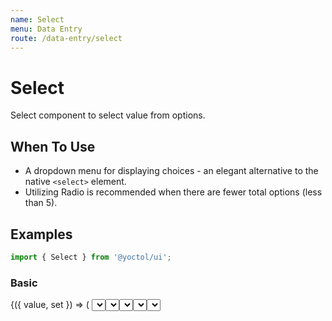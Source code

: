 ```yaml
---
name: Select
menu: Data Entry
route: /data-entry/select
---
```



# Select

Select component to select value from options.

## When To Use

- A dropdown menu for displaying choices - an elegant alternative to the native `<select>` element.
- Utilizing <Link to="/data-entry/radio">Radio</Link> is recommended when there are fewer total options (less than 5).

## Examples

```js
import { Select } from '@yoctol/ui';
```

### Basic

<Playground>
  <Value initial={{ label: 'Item 1', value: 1 }}>
    {({ value, set }) => (
      <Select
        value={value}
        onChange={set}
        options={[
          {
            label: 'Item 1',
            value: 1
          },
          {
            label: 'Item 2',
            value: 2
          },
          {
            label: 'Item 3',
            value: 3
          },
          {
            label: 'Item 4',
            value: 4
          },
          {
            label: 'Item 5',
            value: 5
          }
        ]}
      />
    )}
  </Value>
</Playground>

### isDisabled

<Playground>
  <Value initial={{ label: 'Item 1', value: 1 }}>
    {({ value, set }) => (
      <Select
        isDisabled
        value={value}
        onChange={set}
        options={[
          {
            label: 'Item 1',
            value: 1
          },
          {
            label: 'Item 2',
            value: 2
          },
          {
            label: 'Item 3',
            value: 3
          },
          {
            label: 'Item 4',
            value: 4
          },
          {
            label: 'Item 5',
            value: 5
          }
        ]}
      />
    )}
  </Value>
</Playground>

### With placeholder & isClearable

<Playground>
  <Value>
    {({ value, set }) => (
      <Select
        isClearable
        placeholder="どれ"
        value={value}
        onChange={set}
        options={[
          {
            label: 'Item 1',
            value: 1
          },
          {
            label: 'Item 2',
            value: 2
          },
          {
            label: 'Item 3',
            value: 3
          },
          {
            label: 'Item 4',
            value: 4
          },
          {
            label: 'Item 5',
            value: 5
          }
        ]}
      />
    )}
  </Value>
</Playground>

### Default Multiple Selection

<Playground>
  <Value>
    {({ value, set }) => (
      <Select
        isMulti
        placeholder="choose the flags"
        value={value}
        onChange={set}
        options={[
          {
            label: 'apple',
            value: 'apple'
          },
          {
            label: 'banana',
            value: 'banana'
          },
          {
            label: 'guava',
            value: 'guava'
          }]
        }
      />
    )}
  </Value>
</Playground>

### Multiple Selection with Text Style and No Delimiter

<Playground>
  <Value>
    {({ value, set }) => (
      <Select
        isMulti
        multiSelectMode="text"
        delimiter=""
        placeholder="choose the flags"
        value={value}
        onChange={set}
        options={[
          {
            label: 'i',
            value: 'i'
          },
          {
            label: 'g',
            value: 'g'
          },
          {
            label: 'm',
            value: 'm'
          },
          {
            label: 'u',
            value: 'u'
          },
          {
            label: 'y',
            value: 'y'
          }
        ]}
      />
    )}
  </Value>
</Playground>

## API

<PropsTable of={Select} />
